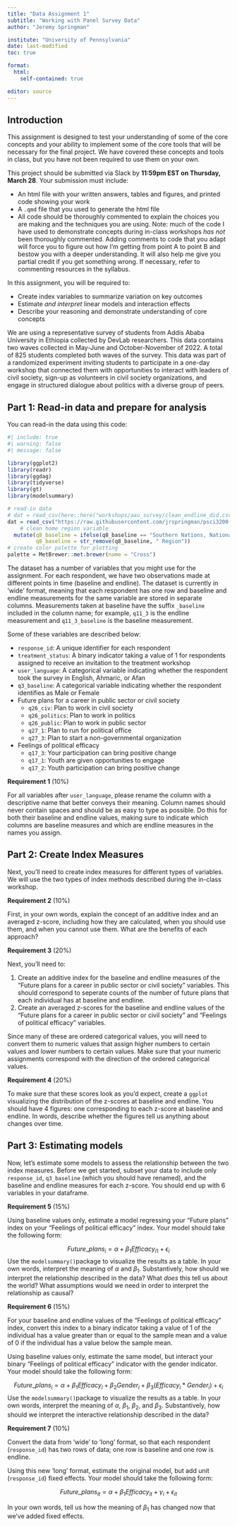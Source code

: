 ```yaml
---
title: "Data Assignment 1"
subtitle: "Working with Panel Survey Data"
author: "Jeremy Springman"

institute: "University of Pennsylvania"
date: last-modified
toc: true

format: 
  html:
    self-contained: true

editor: source
---
```


## Introduction

This assignment is designed to test your understanding of some of the core concepts and your ability to implement some of the core tools that will be necessary for the final project. We have covered these concepts and tools in class, but you have not been required to use them on your own.

This project should be submitted via Slack by **11:59pm EST on Thursday, March 28**. Your submission must include:

- An html file with your written answers, tables and figures, and printed code showing your work
- A `.qmd` file that you used to generate the html file
- All code should be thoroughly commented to explain the choices you are making and the techniques you are using. Note: much of the code I have used to demonstrate concepts during in-class workshops *has not* been thoroughly commented. Adding comments to code that you adapt will force you to figure out how I'm getting from point A to point B and bestow you with a deeper understanding. It will also help me give you partial credit if you get something wrong. If necessary, refer to commenting resources in the syllabus.

In this assignment, you will be required to:

- Create index variables to summarize variation on key outcomes
- Estimate *and interpret* linear models and interaction effects
- Describe your reasoning and demonstrate understanding of core concepts

We are using a representative survey of students from Addis Ababa University in Ethiopia collected by DevLab researchers. This data contains two waves collected in May-June and October-November of 2022. A total of 825 students completed both waves of the survey. This data was part of a randomized experiment inviting students to participate in a one-day workshop that connected them with opportunities to interact with leaders of civil society, sign-up as volunteers in civil society organizations, and engage in structured dialogue about politics with a diverse group of peers.


## Part 1: Read-in data and prepare for analysis

You can read-in the data using this code:

```r
#| include: true
#| warning: false
#| message: false

library(ggplot2)
library(readr)
library(ggdag)
library(tidyverse)
library(gt)
library(modelsummary)

# read-in data
# dat = read_csv(here::here("workshops/aau_survey/clean_endline_did.csv" )) %>%
dat = read_csv("https://raw.githubusercontent.com/jrspringman/psci3200-globaldev/main/workshops/aau_survey/clean_endline_did.csv" ) %>%
    # clean home region variable
  mutate(q8_baseline = ifelse(q8_baseline == "Southern Nations, Nationalities, and Peoples Region", "SNNPR", q8_baseline), 
         q8_baseline = str_remove(q8_baseline, " Region"))
# create color palette for plotting
palette = MetBrewer::met.brewer(name = "Cross")

```

The dataset has a number of variables that you might use for the assignment. For each respondent, we have two observations made at different points in time (baseline and endline). The dataset is currently in 'wide' format, meaning that each respondent has one row and baseline and endline measurements for the same variable are stored in separate columns. Measurements taken at baseline have the suffix `_baseline` included in the column name; for example, `q11_3` is the endline measurement and `q11_3_baseline` is the baseline measurement.

Some of these variables are described below:

- `response_id`: A unique identifier for each respondent
- `treatment_status`: A binary indicator taking a value of 1 for respondents assigned to receive an invitation to the treatment workshop
- `user_language`: A categorical variable indicating whether the respondent took the survey in English, Ahmaric, or Afan
- `q3_baseline`: A categorical variable indicating whether the respondent identifies as Male or Female
<!-- - Reasons for not participating in politics (note: answer options changed between baseline and endline) -->
<!--   + `q14_3`:	Fear of other consequences -->
<!--   + `q14_2`:	Fear of other people’s opinions -->
<!--   + `q14_5`:	Lack of information -->
<!--   + `q14_4`:	Lack of interest -->
<!--   + `q14_1`:	Lack of time or economic resources -->
<!-- - Frequency of media consumption -->
<!--   + `q11_3`:	Frequency of news from newspapers -->
<!--   + `q11_1`:	Frequency of news from radio -->
<!--   + `q11_4`:	Frequency of news from social media -->
<!--   + `q11_2`:	Frequency of news from television -->
<!--   + `q12`:	Frequency of political posts on social media -->
- Future plans for a career in public sector or civil society
  + `q26_civ`:	Plan to work in civil society
  + `q26_politics`:	Plan to work in politics
  + `q26_public`:	Plan to work in public sector
  + `q27_1`:	Plan to run for political office
  + `q27_3`:	Plan to start a non-governmental organization
- Feelings of political efficacy
  + `q17_3`:	Your participation can bring positive change
  + `q17_1`:	Youth are given opportunities to engage
  + `q17_2`:	Youth participation can bring positive change


**Requirement 1** (10%)

For all variables after `user_language`, please rename the column with a descriptive name that better conveys their meaning. Column names should never contain spaces and should be as easy to type as possible. Do this for both their baseline and endline values, making sure to indicate which columns are baseline measures and which are endline measures in the names you assign.

## Part 2: Create Index Measures

Next, you'll need to create index measures for different types of variables. We will use the two types of index methods described during the in-class workshop.

**Requirement 2** (10%)

First, in your own words, explain the concept of an additive index and an averaged z-score, including how they are calculated, when you should use them, and when you cannot use them. What are the benefits of each approach? 

**Requirement 3** (20%)

Next, you'll need to:

1. Create an additive index for the baseline and endline measures of the "Future plans for a career in public sector or civil society" variables. This should correspond to seperate counts of the number of future plans that each individual has at baseline and endline.
2. Create an averaged z-scores for the baseline and endline values of the "Future plans for a career in public sector or civil society" and "Feelings of political efficacy" variables.

::: {.callout-note}
Since many of these are ordered categorical values, you will need to convert them to numeric values that assign higher numbers to certain values and lower numbers to certain values. Make sure that your numeric assignments correspond with the direction of the ordered categorical values.
:::

**Requirement 4** (20%)

To make sure that these scores look as you'd expect, create a `ggplot` visualizing the distribution of the z-scores at baseline and endline. You should have 4 figures: one corresponding to each z-score at baseline and endline. In words, describe whether the figures tell us anything about changes over time.

## Part 3: Estimating models

Now, let's estimate some models to assess the relationship between the two index measures. Before we get started, subset your data to include only `response_id`, `q3_baseline` (which you should have renamed), and the baseline and endline measures for each z-score. You should end up with 6 variables in your dataframe. 


**Requirement 5** (15%)

Using baseline values only, estimate a model regressing your "Future plans" index on your "Feelings of political efficacy" index. Your model should take the following form: 

$$
Future\_plans_i = \alpha + \beta_1 Efficacy_{i1} + \epsilon_i
$$
Use the `modelsummary()`package to visualize the results as a table. In your own words, interpret the meaning of $\alpha$ and $\beta_1$. Substantively, how should we interpret the relationship described in the data? What *does* this tell us about the world? What assumptions would we need in order to interpret the relationship as causal?

**Requirement 6** (15%)

For your baseline and endline values of the "Feelings of political efficacy" index, convert this index to a binary indicator taking a value of 1 of the individual has a value greater than or equal to the sample mean and a value of 0 if the individual has a value below the sample mean. 

Using baseline values only, estimate the same model, but interact your binary "Feelings of political efficacy" indicator with the gender indicator. Your model should take the following form: 

$$
Future\_plans_i = \alpha + \beta_1 Efficacy_{i} + \beta_2 Gender_{i} + \beta_3 (Efficacy_{i}*Gender_{i}) + \epsilon_i
$$
Use the `modelsummary()`package to visualize the results as a table. In your own words, interpret the meaning of $\alpha$, $\beta_1$, $\beta_2$, and $\beta_3$. Substantively, how should we interpret the interactive relationship described in the data?


**Requirement 7** (10%)

Convert the data from 'wide' to 'long' format, so that each respondent (`response_id`) has two rows of data; one row is baseline and one row is endline. 

Using this new 'long' format, estimate the original model, but add unit (`response_id`) fixed effects. Your model should take the following form: 

$$
Future\_plans_{it} = \alpha + \beta_1 Efficacy_{it} + \gamma_i + \epsilon_{it}
$$

In your own words, tell us how the meaning of $\beta_1$ has changed now that we've added fixed effects.


